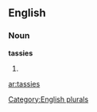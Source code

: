==English==

===Noun===
'''tassies'''

# {{plural of|[[tassie]]}}

[[Category:English plurals]]

[[ar:tassies]]